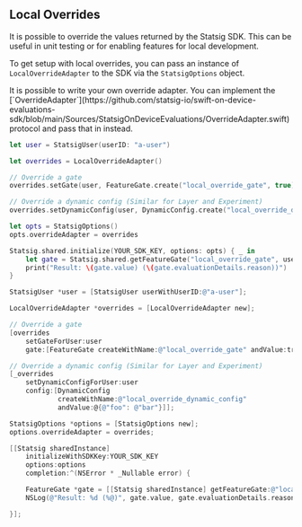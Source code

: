 ## Local Overrides

It is possible to override the values returned by the Statsig SDK. This can be useful in unit testing or for enabling features for local development.

To get setup with local overrides, you can pass an instance of `LocalOverrideAdapter` to the SDK via the `StatsigOptions` object.

<Note>
It is possible to write your own override adapter. You can implement the [`OverrideAdapter`](https://github.com/statsig-io/swift-on-device-evaluations-sdk/blob/main/Sources/StatsigOnDeviceEvaluations/OverrideAdapter.swift) protocol and pass that in instead.
</Note>

<CodeGroup>

```swift Swift
let user = StatsigUser(userID: "a-user")

let overrides = LocalOverrideAdapter()

// Override a gate
overrides.setGate(user, FeatureGate.create("local_override_gate", true))

// Override a dynamic config (Similar for Layer and Experiment)
overrides.setDynamicConfig(user, DynamicConfig.create("local_override_dynamic_config", ["foo": "bar"]))

let opts = StatsigOptions()
opts.overrideAdapter = overrides

Statsig.shared.initialize(YOUR_SDK_KEY, options: opts) { _ in
    let gate = Statsig.shared.getFeatureGate("local_override_gate", user)
    print("Result: \(gate.value) (\(gate.evaluationDetails.reason))")
}
```

```objective-c Objective C
StatsigUser *user = [StatsigUser userWithUserID:@"a-user"];

LocalOverrideAdapter *overrides = [LocalOverrideAdapter new];

// Override a gate
[overrides
    setGateForUser:user
    gate:[FeatureGate createWithName:@"local_override_gate" andValue:true]];

// Override a dynamic config (Similar for Layer and Experiment)
[_overrides
    setDynamicConfigForUser:user
    config:[DynamicConfig
            createWithName:@"local_override_dynamic_config"
            andValue:@{@"foo": @"bar"}]];

StatsigOptions *options = [StatsigOptions new];
options.overrideAdapter = overrides;

[[Statsig sharedInstance] 
    initializeWithSDKKey:YOUR_SDK_KEY
    options:options
    completion:^(NSError * _Nullable error) {

    FeatureGate *gate = [[Statsig sharedInstance] getFeatureGate:@"local_override_gate" forUser:user options:nil];
    NSLog(@"Result: %d (%@)", gate.value, gate.evaluationDetails.reason);

}];
```

</CodeGroup>



